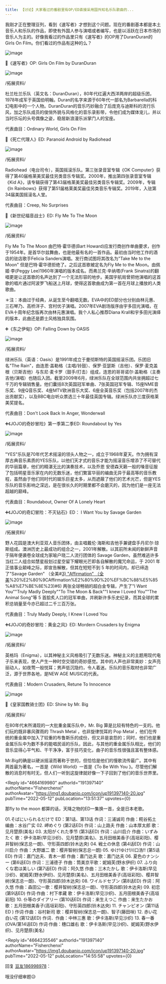 ```yaml
---
title: 【讨论】大家看过的番剧里有OP/ED直接采用国外知名乐队歌曲的...
---
```



<Forum groupName="动画番剧" groupUrl="https://www.douban.com/group/596353/" archivedAt="2025-05-16T16:32:33.320Z">
  <Post
    id="164922117"
    title="【讨论】大家看过的番剧里有OP/ED直接采用国外知名乐队歌曲的..."
    url="https://www.douban.com/group/topic/164922117/?_spm_id=MzY4MzU3MQ"
    pubTime="2022-05-12"
    highlightUserId="191397140"
  >
我刚才正在整理豆列，看到《速写者》才想到这个问题。现在的番剧基本都是本土音乐人和乐队的作品，即使有外国人参与演唱或者编写，也是以活跃在日本市场的音乐人为主的。好像我看过的作品里只有《速写者》的OP用了DuranDuran的Girls
On Film。你们看过的作品有这种的么？

![image](https://img1.doubanio.com/view/group_topic/l/public/p245918648.webp)

🛑《速写者》OP: Girls On Film by DuranDuran

![image](https://img1.doubanio.com/view/group_topic/l/public/p245939249.webp)

/拓展资料/

杜兰杜兰乐队（英文名：DuranDuran），80年代红遍大西洋两岸的超级乐团，1978年成军于英国伯明翰。Duran的名字来源于60年代一部名为Barbarella的科幻电影中的一个人物。DuranDuran的音乐巧妙融合了后庞克与迪斯科的流行乐风，加之乐队成员的俊俏外貌与风格化的音乐录影带，令他们成为媒体宠儿，并以当时乐坛的头号偶像之姿，稳居新浪漫乐派掌门人的宝座。

代表曲目：Ordinary World, Girls On Film

🛑《死亡代理人》ED: Paranoid Android by Radiohead

![image](https://img9.doubanio.com/view/group_topic/l/public/p245939066.webp)

/拓展资料/

Radiohead（电台司令），英国摇滚乐队。第三张录音室专辑《OK
Computer》获得了第40届格莱美奖最佳另类音乐专辑奖。2000年，推出第四张录音室专辑《Kid
A》，该专辑获得了第43届格莱美奖最佳另类音乐专辑奖。2009年，专辑《In
Rainbows》获得了第51届格莱美奖最佳另类音乐专辑奖。2019年，入驻第34届美国摇滚名人堂。

代表曲目：Creep, No Surprises

🛑《新世纪福音战士》ED: Fly Me To The Moon

![image](https://img9.doubanio.com/view/group_topic/l/public/p245946434.webp)

/拓展资料/

Fly Me To The Moon 由巴特·霍华德(Bart
Howard)应发行商创作单曲要求，创作于1954年。是首华尔兹舞曲，也是他最有名的一首作品。最初由当时他工作的酒店的驻店歌手Felicia
Sanders演唱。发行商试图将其改名为"Take Me to the Moon"
但是巴特·霍华德拒绝了。之后这首歌被定名为Fly Me to the
Moon。由佩姬·李(Peggy Lee)1960年演唱的版本成名。而弗兰克·辛纳塔(Frank
Sinatra)的翻唱更是让这首歌的名声达到了一个无法形容的地步。美国宇航局曾把他演唱的这首歌的唱片通过阿波罗飞船送上月球，使得这首歌曲成为第一首在月球上播放的人类歌曲。

＊注：本曲过于经典，从诞生至今翻唱无数。EVA中的ED部分也分别由林元惠、三石琴乃、高桥洋子、宫村优子演唱。2007年EVA剧场版序由宇多田光演唱，在EVA十周年纪念版再次由林元惠演唱。我个人私心推荐Diana
Krall和宇多田光演绎的版本，此曲还是爵士风格独具氛围。

➕《东之伊甸》OP: Falling Down by OASIS

![image](https://img1.doubanio.com/view/group_topic/l/public/p245939069.webp)

/拓展资料/

绿洲乐队（英语：Oasis）是1991年成立于曼彻斯特的英国摇滚乐团。乐团旧名"The
Rain"，由连恩·盖勒格（主唱/铃鼓）、保罗·亚瑟斯（吉他）、保罗·麦克盖根（贝斯吉他）与东尼·麦卡罗（鼓手/打击）组成，连恩的哥哥诺尔·盖勒格（主奏吉他/演唱）也随后入团。截至2009年6月，绿洲乐队在全球范围内共坐拥超过七千万的专辑销售量。他们囊括8次英国冠军单曲、7张英国冠军专辑、15座NME音乐奖、9座Q音乐奖、4座MTV欧洲音乐大奖、6座全英音乐奖（包括2007年的杰出贡献奖），以及BBC电台听众票选三十年最佳英国专辑。绿洲乐队亦三度获格莱美奖提名。

代表曲目：Don\'t Look Back In Anger, Wonderwall

➕《JOJO的奇妙冒险》第一季第二季ED: Roundabout by Yes

![image](https://img9.doubanio.com/view/group_topic/l/public/p245952716.webp)

/拓展资料/

"YES"乐队是70年代艺术摇滚的领头人物之一，成立于1968年夏天。作为拥有深厚古典音乐素质的YES乐队，以他们天才式的音乐才能为摇滚音乐增添了不可替代的华丽篇章，他们的精湛无比的演奏技术，以及乔恩
安德森天籁一般的嗓音征服了包括明星音乐家在内的无数乐迷，他们繁富华丽的编曲无异于最高等的音乐教程，虽然由于他们同时代的娱乐巨星太多，从而遮蔽了他们的艺术光芒，但是YES乐队的音乐影响之深远，是在很长久的时期里都不会磨灭的，因为他们是一座无法超越的巅峰。

代表曲目：Roundabout, Owner Of A Lonely Heart

➕《JOJO的奇幻冒险：不灭钻石》ED： I Want You by Savage Garden

![image](https://img3.doubanio.com/view/group_topic/l/public/p245952717.webp)

/拓展资料/

野人花园是澳大利亚双人音乐团体，由主唱戴伦·海斯和吉他手兼键盘手丹尼尔·琼斯组成。澳洲历史上最成功的组合之一，2001年解散。以其前所未闻的新鲜声音于隔年便袭卷全球成为家喻户晓二人流行团体的
Savage
Garden，虽然难逃许多当红二人组合如慧星般划过星空留下耀眼光芒即各自解散的魔咒命运，于
2001 年正值事业颠峰之际，即宣告解散，但其在短短不到 5
年的时间内，却已缔造了"Savage Garden" （全美#[3) "Affirmation"
（全美](https://www.douban.com/search?q=%233)%20%E2%80%9CAffirmation%E2%80%9D%20%EF%BC%88%E5%85%A8%E7%BE%8E%23)#6)
两张全球畅销的超白金专辑，产生了"I Want You""Truly Madly Deeply""To The
Moon & Back""I knew I Loved You""The Animal Song"等 5
首脍炙人口的冠军单曲，并刷新许多乐史纪录，而其全球的累积总销量至今亦已超过二千三百万张。

代表曲目：Truly Madly Deeply, I Knew I Loved You

➕《JOJO的奇妙冒险：黄金之风》ED: Mordern Crusaders by Enigma

![image](https://img1.doubanio.com/view/group_topic/l/public/p245952719.webp)

/拓展资料/

英格玛（Enigma），以其神秘主义风格吸引了无数乐迷。神秘主义的主题用现代电子乐来表现，使人产生一种时空交错的奇妙感觉。其中的人声也非常美妙：女声亮丽动人，如夜莺一般悦耳；男声低沉隐约，令人着迷。乐队的音乐取材也非常广泛，源于世界各地，是NEW
AGE MUSIC的代表。

代表曲目：Modern Crusaders, Retune To Innocence

![image](https://img9.doubanio.com/view/group_topic/l/public/p254308076.webp)

🛑《皇家国教骑士团》ED: Shine by Mr. Big

/拓展资料/

在80年代末所涌现的一大批重金属乐队中，Mr. Big
算是比较有特色的一支的。他们玩的既非暴风骤雨的 Thrash Metal
，也非旋律悦耳的 Pop Metal
，他们在传统的重金属中加入了较重的布鲁斯乐的成份，但又非是哀怨的；同时，他们也是重金属乐队中为数不多的能唱民谣的乐队，因此，与其他的重金属乐队相比，他们的音乐显得心平气和、干干净净，富于技巧变化，曲子的音乐性很强且富有整体感。

Mr.Big的确是以硬派摇滚而著称于世的，但恰恰是他们的慢歌流传最广。其中有两首最为著名，一首是《Wild
World》一首是《To Be With You
》。尽管他们解散的消息时有时无，但人们一听到这旋律就好像一下子回到了他们的音乐世界里。

<Reply
  id="4664169980"
  authorId="191397140"
  authorName="Fisherchenxi"
  authorAvatar="https://img1.doubanio.com/icon/up191397140-20.jpg"
  pubTime="2022-05-12"
  pubLocation="13:51:37"
  upvotes={0}
>
那fly to the moon 都算的话，天降之物的ED一集换一首，全是日本老歌。

01.そばにいられるだけで ED：第1话、第13话 作词：三浦诚司 作曲：糀谷拓土
编曲：水谷广实 02. 岬めぐり (第2话ED) 作词：山上路夫 作曲：山本厚太郎
歌：见月楚原(美名) 03. 太阳がくれた季节 (第3话ED) 作词：山川启介
作曲：いずみたく
歌：伊卡洛斯(早见沙织)、见月楚原(美名)、五月田根美香子(高垣彩阳)、樱井智树(保志总一朗)、守形英四郎(铃木达央)
04. 戦士の休息 (第4话ED) 作词：山川启介 作曲：大野雄二
歌：樱井智树(保志总一朗) 05. ゆけ!ゆけ!川口浩!! (第5话ED)
作词：嘉门达夫、青木一郎 作曲：嘉门达夫 歌：嘉门达夫 06. 夏色のナンシー
(第6话ED) 作词：三浦德子 作曲：筒美京平歌：妮姆芙(野水伊织) 07.
ふり向くな君は美しい (第7话ED) 作词：阿久悠 作曲：三木たかし
歌：伊卡洛斯(早见沙织)、妮姆芙(野水伊织)、见月楚原(美名)、五月田根美香子(高垣彩阳)、樱井智树(保志总一朗)、守形英四郎(铃木达央)
08. ワイルドセブン (第8话ED) 作词：阿久悠
作曲：森田公一歌：樱井智树(保志总一朗)、守形英四郎(铃木达央) 09. 初恋
(第9话ED) 作词·作曲：村下孝藏
歌：伊卡洛斯(早见沙织)、五月田根美香子(高垣彩阳) 10. 仆等のダイアリー
(第10话ED) 作词：来生えつこ 作曲：来生たかお
歌：五月田根美香子(高垣彩阳)、守形英四郎(铃木达央) 11. チャンピオン
(第11话ED ) 作词·作曲：谷村新司 歌：樱井智树(保志总一朗)、智子(藤田咲)
12. 赤い花 白い花 (第12话ED) 作词．作曲：中林三惠 歌：伊卡洛斯(早见沙织)
13. 春一番 (OVA/第14话ED) 作词·作曲：穗口雄右
歌：伊卡洛斯(早见沙织)、妮姆芙(野水伊织)、见月楚原(美名)
</Reply>

<Reply
  id="4664235546"
  authorId="191397140"
  authorName="Fisherchenxi"
  authorAvatar="https://img1.doubanio.com/icon/up191397140-20.jpg"
  pubTime="2022-05-12"
  pubLocation="14:55:58"
  upvotes={0}
>
回复 [豆友186998978](https://www.douban.com/people/186998978/)：
> 

哦没仔细审题😥
</Reply>
  </Post>
</Forum>
